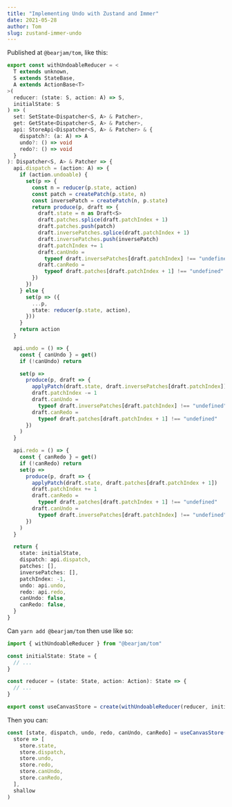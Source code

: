 ```yaml
---
title: "Implementing Undo with Zustand and Immer"
date: 2021-05-28
author: Tom
slug: zustand-immer-undo
---
```


Published at `@bearjam/tom`, like this:

```ts
export const withUndoableReducer = <
  T extends unknown,
  S extends StateBase,
  A extends ActionBase<T>
>(
  reducer: (state: S, action: A) => S,
  initialState: S
) => (
  set: SetState<Dispatcher<S, A> & Patcher>,
  get: GetState<Dispatcher<S, A> & Patcher>,
  api: StoreApi<Dispatcher<S, A> & Patcher> & {
    dispatch?: (a: A) => A
    undo?: () => void
    redo?: () => void
  }
): Dispatcher<S, A> & Patcher => {
  api.dispatch = (action: A) => {
    if (action.undoable) {
      set(p => {
        const n = reducer(p.state, action)
        const patch = createPatch(p.state, n)
        const inversePatch = createPatch(n, p.state)
        return produce(p, draft => {
          draft.state = n as Draft<S>
          draft.patches.splice(draft.patchIndex + 1)
          draft.patches.push(patch)
          draft.inversePatches.splice(draft.patchIndex + 1)
          draft.inversePatches.push(inversePatch)
          draft.patchIndex += 1
          draft.canUndo =
            typeof draft.inversePatches[draft.patchIndex] !== "undefined"
          draft.canRedo =
            typeof draft.patches[draft.patchIndex + 1] !== "undefined"
        })
      })
    } else {
      set(p => ({
        ...p,
        state: reducer(p.state, action),
      }))
    }
    return action
  }

  api.undo = () => {
    const { canUndo } = get()
    if (!canUndo) return

    set(p =>
      produce(p, draft => {
        applyPatch(draft.state, draft.inversePatches[draft.patchIndex])
        draft.patchIndex -= 1
        draft.canUndo =
          typeof draft.inversePatches[draft.patchIndex] !== "undefined"
        draft.canRedo =
          typeof draft.patches[draft.patchIndex + 1] !== "undefined"
      })
    )
  }

  api.redo = () => {
    const { canRedo } = get()
    if (!canRedo) return
    set(p =>
      produce(p, draft => {
        applyPatch(draft.state, draft.patches[draft.patchIndex + 1])
        draft.patchIndex += 1
        draft.canRedo =
          typeof draft.patches[draft.patchIndex + 1] !== "undefined"
        draft.canUndo =
          typeof draft.inversePatches[draft.patchIndex] !== "undefined"
      })
    )
  }

  return {
    state: initialState,
    dispatch: api.dispatch,
    patches: [],
    inversePatches: [],
    patchIndex: -1,
    undo: api.undo,
    redo: api.redo,
    canUndo: false,
    canRedo: false,
  }
}
```

Can `yarn add @bearjam/tom` then use like so:

```ts
import { withUndoableReducer } from "@bearjam/tom"

const initialState: State = {
  // ...
}

const reducer = (state: State, action: Action): State => {
  // ...
}

export const useCanvasStore = create(withUndoableReducer(reducer, initialState))
```

Then you can:

```ts
const [state, dispatch, undo, redo, canUndo, canRedo] = useCanvasStore(
  store => [
    store.state,
    store.dispatch,
    store.undo,
    store.redo,
    store.canUndo,
    store.canRedo,
  ],
  shallow
)
```

